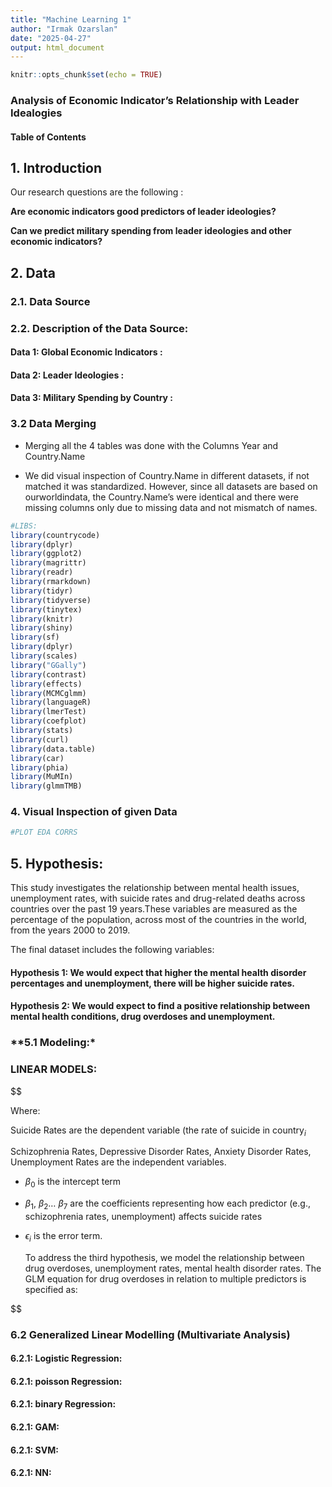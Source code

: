 ```yaml
---
title: "Machine Learning 1"
author: "Irmak Ozarslan"
date: "2025-04-27"
output: html_document
---
```


```r
knitr::opts_chunk$set(echo = TRUE)
```

### Analysis of Economic Indicator's Relationship with Leader Idealogies

#### **Table of Contents**


## **1. Introduction**



Our research questions are the following :

**Are economic indicators good predictors of leader ideologies?**

**Can we predict military spending from leader ideologies and other economic indicators?**

\vspace{5cm}

## **2. Data**
\vspace{3cm}

### **2.1. Data Source**





### **2.2. Description of the Data Source:**
\vspace{5cm}

#### **Data 1: Global Economic Indicators :**


#### **Data 2: Leader Ideologies :**

#### **Data 3: Military Spending by Country :**


### **3.2 Data Merging**

-   Merging all the 4 tables was done with the Columns Year and Country.Name

-   We did visual inspection of Country.Name in different datasets, if not matched it was standardized. However, since all datasets are based on ourworldindata, the Country.Name's were identical and there were missing columns only due to missing data and not mismatch of names.





```r
#LIBS:
library(countrycode)
library(dplyr)
library(ggplot2)
library(magrittr)
library(readr)
library(rmarkdown)
library(tidyr)
library(tidyverse)
library(tinytex)
library(knitr)
library(shiny)
library(sf)
library(dplyr)
library(scales)
library("GGally")
library(contrast)
library(effects)
library(MCMCglmm)
library(languageR) 
library(lmerTest)
library(coefplot)
library(stats)
library(curl)
library(data.table)
library(car)
library(phia)
library(MuMIn)
library(glmmTMB)

```



### **4. Visual Inspection of given Data**
\vspace{5cm}

```r
#PLOT EDA CORRS
```


## 5. **Hypothesis:**

This study investigates the relationship between mental health issues, unemployment rates, with suicide rates and drug-related deaths across countries over the past 19 years.These variables are measured as the percentage of the population, across most of the countries in the world, from the years 2000 to 2019.

 The final dataset includes the following variables:



\vspace{5cm}

#### **Hypothesis 1:** We would expect that higher the mental health disorder percentages and unemployment, there will be higher suicide rates.

#### **Hypothesis 2:** We would expect to find a positive relationship between mental health conditions, drug overdoses and unemployment.

\vspace{5cm}

### **5.1 Modeling:*


### LINEAR MODELS:

$$

Where:

Suicide Rates are the dependent variable (the rate of suicide in country$_i$

Schizophrenia Rates, Depressive Disorder Rates, Anxiety Disorder Rates, Unemployment Rates are the independent variables.

-   $\beta_0$ is the intercept term

-   $\beta_1$, $\beta_2$... $\beta_7$ are the coefficients representing how each predictor (e.g., schizophrenia rates, unemployment) affects suicide rates

-   $\epsilon_i$ is the error term.

    To address the third hypothesis, we model the relationship between drug overdoses, unemployment rates, mental health disorder rates. The GLM equation for drug overdoses in relation to multiple predictors is specified as:

$$




### **6.2 Generalized Linear Modelling (Multivariate Analysis)**

\vspace{5cm}

#### **6.2.1: Logistic Regression:**

#### **6.2.1: poisson Regression:**

#### **6.2.1: binary Regression:**

#### **6.2.1: GAM:**

#### **6.2.1: SVM:**

#### **6.2.1: NN:**





